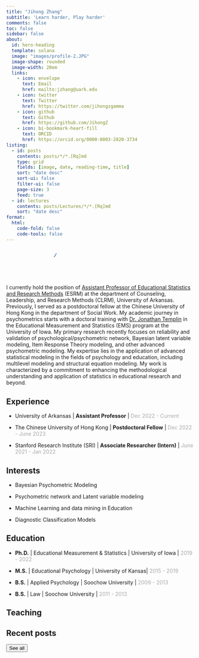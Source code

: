 ```yaml
---
title: "Jihong Zhang"
subtitle: 'Learn harder, Play harder'
comments: false
toc: false
sidebar: false
about:
  id: hero-heading
  template: solana
  image: "images/profile-2.JPG"
  image-shape: rounded
  image-width: 20em
  links:
    - icon: envelope
      text: Email
      href: mailto:jzhang@uark.edu
    - icon: twitter
      text: Twitter
      href: https://twitter.com/jihongzgamma
    - icon: github
      text: Github
      href: https://github.com/JihongZ
    - icon: bi-bookmark-heart-fill
      text: ORCID
      href: https://orcid.org/0000-0003-2820-3734
listing:
  - id: posts
    contents: posts/*/*.[Rq]md
    type: grid
    fields: [image, date, reading-time, title]
    sort: "date desc"
    sort-ui: false
    filter-ui: false
    page-size: 3
    feed: true
  - id: lectures
    contents: posts/Lectures/*/*.[Rq]md
    sort: "date desc"
format:
  html:
    code-fold: false
    code-tools: false
---
```


<!--# https://github.com/jrenc2002/GenLineAnimation-Server.git  -->

```{=html}
<svg xmlns="http://www.w3.org/2000/svg" width="100%" height="100%" viewBox="0 0 307 51">
<style>
    @keyframes draw {
        to {
            stroke-dashoffset: 0;
        }
    }
</style>
<foreignObject width="100%" height="100%">
<div xmlns="http://www.w3.org/1999/xhtml" style="display: flex; align-items: center; height: 100%; justify-content: center;"><div style="display: inline-flex; align-items: center; margin: 0 -6px 0 -6px;"><svg style="display: inline-block; width: 45px; height: 100%;"  xmlns="http://www.w3.org/2000/svg" fill="none" viewBox="0 0 45 51" height="51" width="45"><path stroke-dasharray="194" stroke-dashoffset="194" style="animation: draw 0.97s 0s forwards;" stroke="#447099" fill="none" stroke-linecap="round" stroke-linejoin="round" d="M26.5606 9.18304C16.6848 26.0062 3.378 46.7523 1.89258 45.5634C-3.1006 40.6888 26.7398 2.16864 41.7793 5.25978C51.1122 6.68653 19.6065 49.6651 9.26293 46.2174C4.62623 44.3152 20.0819 27.7895 31.6737 29.9295"></path></svg></div><div style="display: inline-flex; align-items: center; margin: 0 -3px 0 -1px;"><svg style="display: inline-block; width: 13px; height: 100%;"  xmlns="http://www.w3.org/2000/svg" fill="none" viewBox="0 0 13 51" height="51" width="13"><path stroke-dasharray="24" stroke-dashoffset="24" style="animation: draw 0.12s 0.97s forwards;" stroke="#447099" fill="none" stroke-linecap="round" stroke-linejoin="round" d="M4.04688 23.3381L1.02539 30.1005C7.1047 22.5828 11.8527 19.8132 11.2412 24.1654"></path></svg></div><div style="display: inline-flex; align-items: center; margin: 0 -24px 0 -6px;"><svg style="display: inline-block; width: 53px; height: 100%;"  xmlns="http://www.w3.org/2000/svg" fill="none" viewBox="0 0 53 51" height="51" width="53"><path stroke-dasharray="174" stroke-dashoffset="174" style="animation: draw 0.87s 1.0899999999999999s forwards;" stroke="#447099" fill="none" stroke-linecap="round" stroke-linejoin="round" d="M5.91946 15.5C13.9195 9.49996 30.9194 3.38158 51.4194 4.99996C41.4194 -5.99996 36.9194 7.49985 26.4195 22C15.9195 36.5001 11.9204 40.4999 5.92029 45C-5.57979 53.6248 6.91943 32.5002 18.9197 21.0001C30.9199 9.5 15.9195 31.5 15.9195 31.5"></path></svg></div><div style="display: inline-flex; align-items: center; margin: 0 -3.5px 0 0;"><svg style="display: inline-block; width: 9px; height: 100%;"  xmlns="http://www.w3.org/2000/svg" fill="none" viewBox="0 0 9 51" height="51" width="9"><path stroke-dasharray="16" stroke-dashoffset="16" style="animation: draw 0.08s 1.96s forwards;" stroke="#447099" fill="none" stroke-linecap="round" stroke-linejoin="round" d="M3.7548 22.9229C2.60207 23.529 -0.752212 29.5295 1.61166 28.7618C3.97553 27.994 5.61205 25.8726 7.67374 24.721"></path></svg></div><div style="display: inline-flex; align-items: center; margin: 0 -4px 0 -1px;"><svg style="display: inline-block; width: 18px; height: 100%;"  xmlns="http://www.w3.org/2000/svg" fill="none" viewBox="0 0 18 51" height="51" width="18"><path stroke-dasharray="48" stroke-dashoffset="48" style="animation: draw 0.24s 2.04s forwards;" stroke="#447099" fill="none" stroke-linecap="round" stroke-linejoin="round" d="M14.75 6.08472C8.75724 15.6124 5.74081 20.6113 1.16797 28.7222C2.27051 26.7174 7.40879 23.7648 9.19185 23.8223C10.4381 23.8798 8.46919 26.815 9.75037 27.5733C11.2054 28.4346 16.3726 24.6677 16.3726 24.6677"></path></svg></div><div style="display: inline-flex; align-items: center; margin: 0 -2.5px 0 0;"><svg style="display: inline-block; width: 7px; height: 100%;"  xmlns="http://www.w3.org/2000/svg" fill="none" viewBox="0 0 7 51" height="51" width="7"><path stroke-dasharray="17" stroke-dashoffset="17" style="animation: draw 0.085s 2.2800000000000002s forwards;" stroke="#447099" fill="none" stroke-linecap="round" stroke-linejoin="round" d="M3.30217 23.604C2.72482 23.9566 0.574341 28.3484 1.66563 28.4119C2.75692 28.4755 7.24524 21.8731 4.4886 23.027C3.29045 23.5286 2.14727 24.4054 2.14727 24.4054"></path></svg></div><div style="display: inline-flex; align-items: center; margin: 0 -5px 0 0;"><svg style="display: inline-block; width: 15px; height: 100%;"  xmlns="http://www.w3.org/2000/svg" fill="none" viewBox="0 0 15 51" height="51" width="15"><path stroke-dasharray="27" stroke-dashoffset="27" style="animation: draw 0.135s 2.365s forwards;" stroke="#447099" fill="none" stroke-linecap="round" stroke-linejoin="round" d="M4.42188 23.1724L1.16211 28.4658C3.87099 25.9122 7.65167 23.2024 8.42922 23.7108C8.87781 23.9799 6.69468 26.9705 7.8311 27.4191C8.96753 27.8677 11.8983 25.565 14.0814 24.7575"></path></svg></div><div style="display: inline-flex; align-items: center; margin: 0 -4px 0 -10px;"><svg style="display: inline-block; width: 23px; height: 100%;"  xmlns="http://www.w3.org/2000/svg" fill="none" viewBox="0 0 23 51" height="51" width="23"><path stroke-dasharray="75" stroke-dashoffset="75" style="animation: draw 0.375s 2.5s forwards;" stroke="#447099" fill="none" stroke-linecap="round" stroke-linejoin="round" d="M15.8299 24.1058C14.7224 20.2293 8.05794 29.529 11.1896 27.8486C13.4811 26.531 17.2991 22.5381 17.2991 22.5381C15.8865 28.7238 1.15713 50.9628 1.47176 43.8335C1.59134 36.4678 10.0592 36.074 20.9856 24.7167"></path></svg></div><div style="display: inline-flex; align-items: center; margin: 0 -9px 0 -8px;"><svg style="display: inline-block; width: 55px; height: 100%;"  xmlns="http://www.w3.org/2000/svg" fill="none" viewBox="0 0 55 51" height="51" width="55"><path stroke-dasharray="149" stroke-dashoffset="149" style="animation: draw 0.745s 2.875s forwards;" stroke="#447099" fill="none" stroke-linecap="round" stroke-linejoin="round" d="M18.4364 13.4383C15.9364 8.93822 51.9364 -1.5618 53.9364 4.43828C55.9364 10.4384 13.9362 25.9382 1.93593 44.4382C-5.52379 55.9382 31.4361 37.9382 38.9364 36.9383"></path></svg></div><div style="display: inline-flex; align-items: center; margin: 0 -4px 0 -1px;"><svg style="display: inline-block; width: 18px; height: 100%;"  xmlns="http://www.w3.org/2000/svg" fill="none" viewBox="0 0 18 51" height="51" width="18"><path stroke-dasharray="48" stroke-dashoffset="48" style="animation: draw 0.24s 3.62s forwards;" stroke="#447099" fill="none" stroke-linecap="round" stroke-linejoin="round" d="M14.75 6.08472C8.75724 15.6124 5.74081 20.6113 1.16797 28.7222C2.27051 26.7174 7.40879 23.7648 9.19185 23.8223C10.4381 23.8798 8.46919 26.815 9.75037 27.5733C11.2054 28.4346 16.3726 24.6677 16.3726 24.6677"></path></svg></div><div style="display: inline-flex; align-items: center; margin: 0 -4px 0 0;"><svg style="display: inline-block; width: 13px; height: 100%;"  xmlns="http://www.w3.org/2000/svg" fill="none" viewBox="0 0 13 51" height="51" width="13"><path stroke-dasharray="36" stroke-dashoffset="36" style="animation: draw 0.18s 3.8600000000000003s forwards;" stroke="#447099" fill="none" stroke-linecap="round" stroke-linejoin="round" d="M5.99958 25C5.73591 21.1582 1.99899 25.5 1.49941 28C1.00013 30.5 7.65454 23.3545 7.65454 23.3545C3.5802 27.3691 3.29278 30.5313 4.09638 30.7478C5.08629 31.0263 12.2012 24.7466 12.2012 24.7466"></path></svg></div><div style="display: inline-flex; align-items: center; margin: 0 -5px 0 0;"><svg style="display: inline-block; width: 15px; height: 100%;"  xmlns="http://www.w3.org/2000/svg" fill="none" viewBox="0 0 15 51" height="51" width="15"><path stroke-dasharray="27" stroke-dashoffset="27" style="animation: draw 0.135s 4.04s forwards;" stroke="#447099" fill="none" stroke-linecap="round" stroke-linejoin="round" d="M4.42188 23.1724L1.16211 28.4658C3.87099 25.9122 7.65167 23.2024 8.42922 23.7108C8.87781 23.9799 6.69468 26.9705 7.8311 27.4191C8.96753 27.8677 11.8983 25.565 14.0814 24.7575"></path></svg></div><div style="display: inline-flex; align-items: center; margin: 0 -4px 0 -10px;"><svg style="display: inline-block; width: 23px; height: 100%;"  xmlns="http://www.w3.org/2000/svg" fill="none" viewBox="0 0 23 51" height="51" width="23"><path stroke-dasharray="75" stroke-dashoffset="75" style="animation: draw 0.375s 4.175s forwards;" stroke="#447099" fill="none" stroke-linecap="round" stroke-linejoin="round" d="M15.8299 24.1058C14.7224 20.2293 8.05794 29.529 11.1896 27.8486C13.4811 26.531 17.2991 22.5381 17.2991 22.5381C15.8865 28.7238 1.15713 50.9628 1.47176 43.8335C1.59134 36.4678 10.0592 36.074 20.9856 24.7167"></path></svg></div></div></foreignObject>
</svg>
```
::: {#hero-heading}
I currently hold the position of [Assistant Professor of Educational Statistics and Research Methods](https://esrm.uark.edu/directory/uid/jzhang/name/Jihong+Zhang/) (ESRM) at the department of Counseling, Leadership, and Research Methods (CLRM), University of Arkansas. Previously, I served as a postdoctoral fellow at the Chinese University of Hong Kong in the department of Social Work. My academic journey in psychometrics starts with a doctoral training with [Dr. Jonathan Templin](https://jonathantemplin.com/) in the Educational Measurement and Statistics (EMS) program at the University of Iowa. My primary research recently focuses on reliability and validation of psychological/psychometric network, Bayesian latent variable modeling, Item Response Theory modeling, and other advanced psychometric modeling. My expertise lies in the application of advanced statistical modeling in the fields of psychology and education, including multilevel modeling and structural equation modeling. My work is characterized by a commitment to enhancing the methodological understanding and application of statistics in educational research and beyond.
:::

::: {.panel-tabset align="left"}
## Experience

-   University of Arkansas \| **Assistant Professor** \| [Dec 2022 - Current]{style="color:darkgrey;"}

-   The Chinese University of Hong Kong \| **Postdoctoral Fellow** \| [Dec 2022 - June 2023]{style="color:darkgrey;"}

-   Stanford Research Institute (SRI) \| **Associate Researcher (Intern)** \| [June 2021 - Jan 2022]{style="color:darkgrey;"}

## Interests

-   Bayesian Psychometric Modeling

-   Psychometric network and Latent variable modeling

-   Machine Learning and data mining in Education

-   Diagnostic Classification Models

## Education

-   **Ph.D.** \| Educational Measurement & Statistics \| University of Iowa \| [2019 - 2022]{style="color:darkgrey;"}

-   **M.S.** \| Educational Psychology \| University of Kansas\| [2015 - 2019]{style="color:darkgrey;"}

-   **B.S.** \| Applied Psychology \| Soochow University \| [2009 - 2013]{#date style="color:darkgrey;"}

-   **B.S.** \| Law \| Soochow University \| [2011 - 2013]{style="color:darkgrey;"}
:::

## Teaching

::: {#lectures}
:::

## Recent posts

::: {#posts}
:::

<a href="../posts/index.html"><button type="button" class="btn btn-primary float-end btn-sm">See all</button></a>
